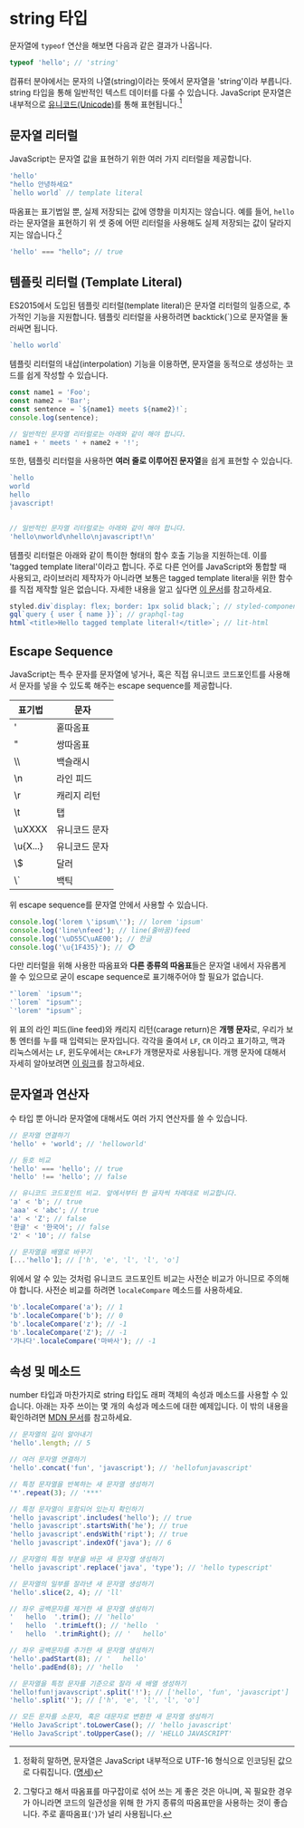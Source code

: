 # string 타입

문자열에 `typeof` 연산을 해보면 다음과 같은 결과가 나옵니다.

```js
typeof 'hello'; // 'string'
```

컴퓨터 분야에서는 문자의 나열(string)이라는 뜻에서 문자열을 'string'이라 부릅니다. string 타입을 통해 일반적인 텍스트 데이터를 다룰 수 있습니다. JavaScript 문자열은 내부적으로 [유니코드(Unicode)](https://ko.wikipedia.org/wiki/%EC%9C%A0%EB%8B%88%EC%BD%94%EB%93%9C)를 통해 표현됩니다.[^1]

## 문자열 리터럴

JavaScript는 문자열 값을 표현하기 위한 여러 가지 리터럴을 제공합니다.

```js
'hello'
"hello 안녕하세요"
`hello world` // template literal
```

따옴표는 표기법일 뿐, 실제 저장되는 값에 영향을 미치지는 않습니다. 예를 들어, `hello`라는 문자열을 표현하기 위 셋 중에 어떤 리터럴을 사용해도 실제 저장되는 값이 달라지지는 않습니다.[^2]

```js
'hello' === "hello"; // true
```

## 템플릿 리터럴 (Template Literal)

ES2015에서 도입된 템플릿 리터럴(template literal)은 문자열 리터럴의 일종으로, 추가적인 기능을 지원합니다. 템플릿 리터럴을 사용하려면 backtick(`)으로 문자열을 둘러싸면 됩니다.

```js
`hello world`
```

템플릿 리터럴의 내삽(interpolation) 기능을 이용하면, 문자열을 동적으로 생성하는 코드를 쉽게 작성할 수 있습니다.

```js
const name1 = 'Foo';
const name2 = 'Bar';
const sentence = `${name1} meets ${name2}!`;
console.log(sentence);

// 일반적인 문자열 리터럴로는 아래와 같이 해야 합니다.
name1 + ' meets ' + name2 + '!';
```

또한, 템플릿 리터럴을 사용하면 **여러 줄로 이루어진 문자열**을 쉽게 표현할 수 있습니다.

```js
`hello
world
hello
javascript!
`

// 일반적인 문자열 리터럴로는 아래와 같이 해야 합니다.
'hello\nworld\nhello\njavascript!\n'
```

템플릿 리터럴은 아래와 같이 특이한 형태의 함수 호출 기능을 지원하는데. 이를 'tagged template literal'이라고 합니다. 주로 다른 언어를 JavaScript와 통합할 때 사용되고, 라이브러리 제작자가 아니라면 보통은 tagged template literal을 위한 함수를 직접 제작할 일은 없습니다. 자세한 내용을 알고 싶다면 [이 문서](https://developer.mozilla.org/ko/docs/Web/JavaScript/Reference/Template_literals#Tagged_template_literals)를 참고하세요.

```js
styled.div`display: flex; border: 1px solid black;`; // styled-components
gql`query { user { name }}`; // graphql-tag
html`<title>Hello tagged template literal!</title>`; // lit-html
```

## Escape Sequence

JavaScript는 특수 문자를 문자열에 넣거나, 혹은 직접 유니코드 코드포인트를 사용해서 문자를 넣을 수 있도록 해주는 escape sequence를 제공합니다.

| 표기법 | 문자 |
| --- | --- |
| \' | 홑따옴표 |
| \" | 쌍따옴표 |
| \\\\ | 백슬래시 |
| \n | 라인 피드 |
| \r | 캐리지 리턴 |
| \t | 탭 |
| \uXXXX | 유니코드 문자 |
| \u{X...} | 유니코드 문자 |
| \\$ | 달러 |
| \\` | 백틱 |

위 escape sequence를 문자열 안에서 사용할 수 있습니다.

```js
console.log('lorem \'ipsum\''); // lorem 'ipsum'
console.log('line\nfeed'); // line(줄바꿈)feed
console.log('\uD55C\uAE00'); // 한글
console.log('\u{1F435}'); // 🐵
```

다만 리터럴을 위해 사용한 따옴표와 **다른 종류의 따옴표**들은 문자열 내에서 자유롭게 쓸 수 있으므로 굳이 escape sequence로 표기해주어야 할 필요가 없습니다.

```js
"`lorem` 'ipsum'";
'`lorem` "ipsum"';
`'lorem' "ipsum"`;
```

위 표의 라인 피드(line feed)와 캐리지 리턴(carage return)은 **개행 문자**로, 우리가 보통 엔터를 누를 때 입력되는 문자입니다. 각각을 줄여서 `LF`, `CR` 이라고 표기하고, 맥과 리눅스에서는 `LF`, 윈도우에서는 `CR+LF`가 개행문자로 사용됩니다. 개행 문자에 대해서 자세히 알아보려면 [이 링크](https://ko.wikipedia.org/wiki/%EC%83%88%EC%A4%84_%EB%AC%B8%EC%9E%90)를 참고하세요.

## 문자열과 연산자

수 타입 뿐 아니라 문자열에 대해서도 여러 가지 연산자를 쓸 수 있습니다.

```js
// 문자열 연결하기
'hello' + 'world'; // 'helloworld'

// 등호 비교
'hello' === 'hello'; // true
'hello' !== 'hello'; // false

// 유니코드 코드포인트 비교. 앞에서부터 한 글자씩 차례대로 비교합니다.
'a' < 'b'; // true
'aaa' < 'abc'; // true
'a' < 'Z'; // false
'한글' < '한국어'; // false
'2' < '10'; // false

// 문자열을 배열로 바꾸기
[...'hello']; // ['h', 'e', 'l', 'l', 'o']
```

위에서 알 수 있는 것처럼 유니코드 코드포인트 비교는 사전순 비교가 아니므로 주의해야 합니다. 사전순 비교를 하려면 `localeCompare` 메소드를 사용하세요.

```js
'b'.localeCompare('a'); // 1
'b'.localeCompare('b'); // 0
'b'.localeCompare('z'); // -1
'b'.localeCompare('Z'); // -1
'가나다'.localeCompare('마바사'); // -1
```

## 속성 및 메소드

number 타입과 마찬가지로 string 타입도 래퍼 객체의 속성과 메소드를 사용할 수 있습니다. 아래는 자주 쓰이는 몇 개의 속성과 메소드에 대한 예제입니다. 이 밖의 내용을 확인하려면 [MDN 문서](https://developer.mozilla.org/ko/docs/Web/JavaScript/Reference/Global_Objects/String#String_instances)를 참고하세요.

```js
// 문자열의 길이 알아내기
'hello'.length; // 5

// 여러 문자열 연결하기
'hello'.concat('fun', 'javascript'); // 'hellofunjavascript'

// 특정 문자열을 반복하는 새 문자열 생성하기
'*'.repeat(3); // '***'

// 특정 문자열이 포함되어 있는지 확인하기
'hello javascript'.includes('hello'); // true
'hello javascript'.startsWith('he'); // true
'hello javascript'.endsWith('ript'); // true
'hello javascript'.indexOf('java'); // 6

// 문자열의 특정 부분을 바꾼 새 문자열 생성하기
'hello javascript'.replace('java', 'type'); // 'hello typescript'

// 문자열의 일부를 잘라낸 새 문자열 생성하기
'hello'.slice(2, 4); // 'll'

// 좌우 공백문자를 제거한 새 문자열 생성하기
'   hello  '.trim(); // 'hello'
'   hello  '.trimLeft(); // 'hello  '
'   hello  '.trimRight(); // '   hello'

// 좌우 공백문자를 추가한 새 문자열 생성하기
'hello'.padStart(8); // '   hello'
'hello'.padEnd(8); // 'hello   '

// 문자열을 특정 문자를 기준으로 잘라 새 배열 생성하기
'hello!fun!javavscript'.split('!'); // ['hello', 'fun', 'javascript']
'hello'.split(''); // ['h', 'e', 'l', 'l', 'o']

// 모든 문자를 소문자, 혹은 대문자로 변환한 새 문자열 생성하기
'Hello JavaScript'.toLowerCase(); // 'hello javascript'
'Hello JavaScript'.toUpperCase(); // 'HELLO JAVASCRIPT'
```

[^1]: 정확히 말하면, 문자열은 JavaScript 내부적으로 UTF-16 형식으로 인코딩된 값으로 다뤄집니다. ([명세](https://tc39.github.io/ecma262/#sec-ecmascript-language-types-string-type))
[^2]: 그렇다고 해서 따옴표를 마구잡이로 섞어 쓰는 게 좋은 것은 아니며, 꼭 필요한 경우가 아니라면 코드의 일관성을 위해 한 가지 종류의 따옴표만을 사용하는 것이 좋습니다. 주로 홑따옴표(`'`)가 널리 사용됩니다.
